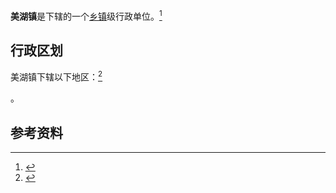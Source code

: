 {{中国乡级行政区|35/05/26/207/000}}

'''美湖镇'''是{{PRC admin/fullname|35/05/26/207/000|3}}下辖的一个[[乡镇|乡镇]]级行政单位。<ref>{{PRC admin/ref sgc|{{PRC admin/parent|35/05/26/207/000}}}}</ref>

== 行政区划 ==

美湖镇下辖以下地区：<ref>{{PRC admin/ref sgc|35/05/26/207/000}}</ref>

{{PRC admin/children|35/05/26/207/000}}。

== 参考资料 ==

{{reflist}}

{{行政区划小作品}}
{{PRC admin/navcat|35/05/26/207/000}}